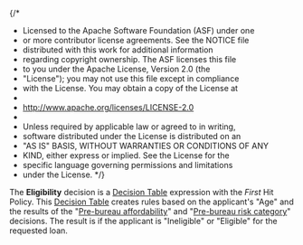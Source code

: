 {/*
 * Licensed to the Apache Software Foundation (ASF) under one
 * or more contributor license agreements.  See the NOTICE file
 * distributed with this work for additional information
 * regarding copyright ownership.  The ASF licenses this file
 * to you under the Apache License, Version 2.0 (the
 * "License"); you may not use this file except in compliance
 * with the License.  You may obtain a copy of the License at
 *
 *  http://www.apache.org/licenses/LICENSE-2.0
 *
 * Unless required by applicable law or agreed to in writing,
 * software distributed under the License is distributed on an
 * "AS IS" BASIS, WITHOUT WARRANTIES OR CONDITIONS OF ANY
 * KIND, either express or implied.  See the License for the
 * specific language governing permissions and limitations
 * under the License.
 */}


<Meta title="Use cases/Loan Originations/Bureau Strategy Decision Service/Eligibility" of={Eligibility} />

The **Eligibility** decision is a
[Decision Table](/docs/boxed-expressions-decision-table--overview) expression with the
_First_ Hit Policy. This [Decision Table](/docs/boxed-expressions-decision-table--overview)
creates rules based on the applicant's "Age" and the results of the
"[Pre-bureau affordability](/docs/use-cases-loan-originations-bureau-strategy-decision-service-pre-bureau-affordability--overview)"
and "[Pre-bureau risk category](/docs/use-cases-loan-originations-bureau-strategy-decision-service-pre-bureau-risk-category--overview)" decisions.
The result is if the applicant is "Ineligible" or "Eligible" for the requested loan.

<Story of={Eligibility.Expression} />
